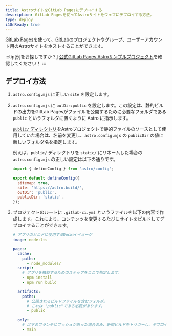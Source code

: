 ```yaml
---
title: AstroサイトをGitLab Pagesにデプロイする
description: GitLab Pagesを使ってAstroサイトをウェブにデプロイする方法。
type: deploy
i18nReady: true
---
```


[GitLab Pages](https://pages.gitlab.io/)を使って、[GitLab](https://about.gitlab.com/)のプロジェクトやグループ、ユーザーアカウント用のAstroサイトをホストすることができます。

:::tip[例をお探しですか？]
[公式GitLab Pages Astroサンプルプロジェクト](https://gitlab.com/pages/astro)を確認してください！
:::

## デプロイ方法

1. `astro.config.mjs` に正しい `site` を設定します。
2. `astro.config.mjs` に `outDir:public` を設定します。この設定は、静的ビルドの出力をGitLab Pagesがファイルを公開するために必要なフォルダである `public` というフォルダに置くように Astro に指示します。

   [`public/` ディレクトリ](/ja/core-concepts/project-structure/#public)をAstroプロジェクトで静的ファイルのソースとして使用していた場合は、名前を変更し、`astro.config.mjs` の `publicDir` の値に新しいフォルダ名を指定します。

   例えば、`public/` ディレクトリを `static/` にリネームした場合の `astro.config.mjs` の正しい設定は以下の通りです。

   ```js
   import { defineConfig } from 'astro/config';

   export default defineConfig({
     sitemap: true,
     site: 'https://astro.build/',
     outDir: 'public',
     publicDir: 'static',
   });
   ```

3. プロジェクトのルートに `.gitlab-ci.yml` というファイルを以下の内容で作成します。これにより、コンテンツを変更するたびにサイトをビルドしてデプロイすることができます。

   ```yaml
   # アプリのビルドに使用するDockerイメージ
   image: node:lts

   pages:
     cache:
       paths:
         - node_modules/
     script:
       # アプリを構築するためのステップをここで指定します。
       - npm install
       - npm run build

     artifacts:
       paths:
         # 公開されるビルドファイルを含むフォルダ。
         # これは "public"である必要があります。
         - public

     only:
       # 以下のブランチにプッシュがあった場合のみ、新規ビルドをトリガーし、デプロイします。
       - main
   ```
